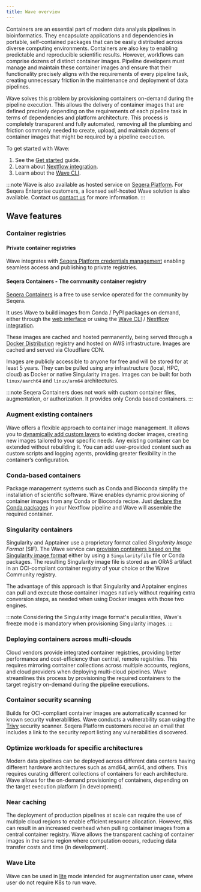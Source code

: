```yaml
---
title: Wave overview
---
```


Containers are an essential part of modern data analysis pipelines in bioinformatics. They encapsulate applications and dependencies in portable, self-contained packages that can be easily distributed across diverse computing environments. Containers are also key to enabling predictable and reproducible scientific results. However, workflows can comprise dozens of distinct container images. Pipeline developers must manage and maintain these container images and ensure that their functionality precisely aligns with the requirements of every pipeline task, creating unnecessary friction in the maintenance and deployment of data pipelines.

Wave solves this problem by provisioning containers on-demand during the pipeline execution. This allows the delivery of container images that are defined precisely depending on the requirements of each pipeline task in terms of dependencies and platform architecture. This process is completely transparent and fully automated, removing all the plumbing and friction commonly needed to create, upload, and maintain dozens of container images that might be required by a pipeline execution.

To get started with Wave:

1. See the [Get started][started] guide.
1. Learn about [Nextflow integration][nf].
1. Learn about the [Wave CLI][cli].

:::note
Wave is also available as hosted service on [Seqera Platform](https://cloud.seqera.io/). For Seqera Enterprise customers, a licensed self-hosted Wave solution is also available. Contact us [contact us](https://seqera.io/contact-us/) for more information.
:::

[started]: ./get-started.mdx
[nf]: ./nextflow.mdx
[cli]: ./cli/index.mdx

## Wave features

### Container registries

#### Private container registries

Wave integrates with [Seqera Platform credentials management][private] enabling seamless access and publishing to private registries.

[private]: ./nextflow.mdx#access-private-container-repositories

#### Seqera Containers - The community container registry

[Seqera Containers] is a free to use service operated for the community by Seqera.

It uses Wave to build images from Conda / PyPI packages on demand, either through the [web interface](https://seqera.io/containers/) or using the [Wave CLI](./cli/index.mdx) / [Nextflow integration](./nextflow.mdx).

These images are cached and hosted permanently, being served through a [Docker Distribution][docker] registry and hosted on AWS infrastructure. Images are cached and served via Cloudflare CDN.

Images are publicly accessible to anyone for free and will be stored for at least 5 years. They can be pulled using any infrastructure (local, HPC, cloud) as Docker or native Singularity images. Images can be built for both `linux/aarch64` and `linux/arm64` architectures.

:::note
Seqera Containers does not work with custom container files, augmentation, or authorization. It provides only Conda based containers.
:::

[docker]: https://github.com/distribution/distribution
[Seqera Containers]: https://seqera.io/containers/

### Augment existing containers

Wave offers a flexible approach to container image management. It allows you to [dynamically add custom layers][augment] to existing docker images, creating new images tailored to your specific needs.
Any existing container can be extended without rebuilding it. You can add user-provided content such as custom scripts and logging agents, providing greater flexibility in the container’s configuration.

[augment]: ./provisioning.mdx#container-augmentation

### Conda-based containers

Package management systems such as Conda and Bioconda simplify the installation of scientific software.
Wave enables dynamic provisioning of container images from any Conda or Bioconda recipe. Just [declare the Conda packages][conda] in your Nextflow pipeline and Wave will assemble the required container.

[conda]: ./nextflow.mdx#build-conda-based-containers

### Singularity containers

Singularity and Apptainer use a proprietary format called _Singularity Image Format_ (SIF). The Wave service can [provision containers based on the Singularity image format][singularity] either by using a `Singularityfile` file or Conda packages. The resulting Singularity image file is stored as an ORAS artifact in an OCI-compliant container registry of your choice or the Wave Community registry.

The advantage of this approach is that Singularity and Apptainer engines can pull and execute those container images natively without requiring extra conversion steps, as needed when using Docker images with those two engines.

:::note
Considering the Singularity image format's peculiarities, Wave's freeze mode is mandatory when provisioning Singularity images.
:::

[singularity]: ./nextflow.mdx#build-singularity-containers

### Deploying containers across multi-clouds

Cloud vendors provide integrated container registries, providing better performance and cost-efficiency than central, remote registries.
This requires mirroring container collections across multiple accounts, regions, and cloud providers when deploying multi-cloud pipelines.
Wave streamlines this process by provisioning the required containers to the target registry on-demand during the pipeline executions.

### Container security scanning

Builds for OCI-compliant container images are automatically scanned for known security vulnerabilities. Wave conducts a vulnerability scan using the [Trivy](https://trivy.dev/) security scanner. Seqera Platform customers receive an email that includes a link to the security report listing any vulnerabilities discovered.

### Optimize workloads for specific architectures

Modern data pipelines can be deployed across different data centers having different hardware architectures such as amd64, arm64, and others. This requires curating different collections of containers for each architecture.
Wave allows for the on-demand provisioning of containers, depending on the target execution platform (in development).

### Near caching

The deployment of production pipelines at scale can require the use of multiple cloud regions to enable efficient resource allocation.
However, this can result in an increased overhead when pulling container images from a central container registry. Wave allows the transparent caching of container images in the same region where computation occurs, reducing data transfer costs and time (in development).

### Wave Lite
Wave can be used in [lite](./wave-lite.mdx) mode intended for augmentation user case, where user do not require K8s to run wave.
